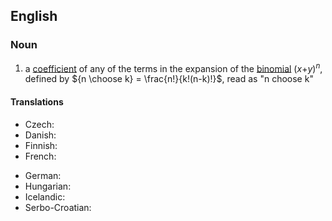 ==English==

===Noun===
{{en-noun}}

# {{lb|en|combinatorics}} a [[coefficient]] of any of the terms in the expansion of the [[binomial]] (''x''+''y'')<sup>''n''</sup>, defined by <math>{n \choose k} = \frac{n!}{k!(n-k)!}</math>, read as "n choose k"

====Translations====
{{trans-top|binomial coefficient}}
* Czech: {{t|cs|kombinační číslo|n}}
* Danish: {{t|da|binomialkoefficient|c}}
* Finnish: {{t|fi|binomikerroin}}
* French: {{t|fr|coefficient binomial|m}}
{{trans-mid}}
* German: {{t+|de|Binomialkoeffizient|m}}
* Hungarian: {{t+|hu|binomiális együttható}}
* Icelandic: {{t|is|tvíliðustuðull|m}}
* Serbo-Croatian: {{t|sh|binomni koeficijent|m}}
{{trans-bottom}}